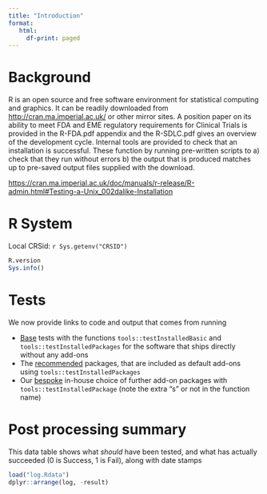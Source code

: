 ```yaml
---
title: "Introduction"
format: 
   html:
     df-print: paged
---
```




# Background

R is an open source and free software environment for statistical computing and graphics.
It can be readily downloaded from <http://cran.ma.imperial.ac.uk/> or other mirror sites.
A position paper on its ability to meet FDA and EME regulatory requirements for Clinical Trials  is provided in the R-FDA.pdf appendix and the R-SDLC.pdf gives an overview of the development cycle.
Internal tools are provided to check that an installation is successful. These function by running pre-written scripts to a) check that they run without errors b) the output that is produced matches up to pre-saved output files supplied with the download.

<https://cran.ma.imperial.ac.uk/doc/manuals/r-release/R-admin.html#Testing-a-Unix_002dalike-Installation>

# R System

Local CRSid: `r Sys.getenv("CRSID")`

```r
R.version
Sys.info()
```


# Tests

We now provide links to code and output that comes from running 

* [Base](test_base.qmd) tests with the  functions `tools::testInstalledBasic` and `tools::testInstalledPackages` for the software that ships directly without any add-ons
* The [recommended](test_recommended.qmd) packages, that are included as default add-ons  using `tools::testInstalledPackages`
* Our [bespoke](test_bespoke.qmd) in-house choice of further add-on packages  with `tools::testInstalledPackage`  (note the extra "s" or not in the function name)


# Post processing summary

This data table shows what _should_ have been tested, and what has actually succeeded (0 is Success, 1 is Fail), along with date stamps

```r
load("log.Rdata")
dplyr::arrange(log, -result)
```